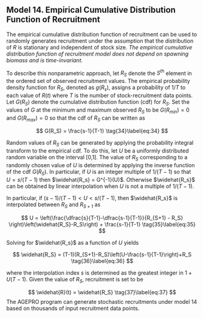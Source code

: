 
## Model 14. Empirical Cumulative Distribution Function of Recruitment {.unnumbered}

The empirical cumulative distribution function of recruitment can be used to randomly generates recruitment under the assumption that the distribution of $R$ is stationary and independent of stock size. *The empirical cumulative distribution function of recruitment model does not depend on spawning biomass and is time-invariant.*

To describe this nonparametric approach, let $R_S$ denote the $S^{th}$ element in the ordered set of observed recruitment values. The empirical probability density function for $R_S$, denoted as $g(R_s)$, assigns a probability of $1/T$ to each value of $R(t)$ where $T$ is the number of stock-recruitment data points. Let $G(R_S)$ denote the cumulative distribution function (cdf) for $R_S$. Set the values of $G$ at the minimum and maximum observed $R_S$ to be $G(R_{min})=0$ and $G(R_{max})=0$ so that the cdf of $R_S$ can be written as

$$
G(R_S) = \frac{s-1}{T-1} \tag{34}\label{eq:34}
$$

Random values of $R_S$ can be generated by applying the probability integral transform to the empirical cdf. To do this, let $U$ be a uniformly distributed random variable on the interval [0,1]. The value of $R_S$ corresponding to a randomly chosen value of $U$ is determined by applying the inverse function of the cdf $G(R_S)$. In particular, if $U$ is an integer multiple of $1/(T-1)$ so that $U = s/(T-1)$ then $\widehat{R_s} = G^{-1}(U)$. Otherwise $\widehat{R_s}$ can be obtained by linear interpolation when $U$ is not a multiple of $1/(T-1)$.

In particular, if $(s-1) / (T-1) < U < s/ (T-1)$, then $\widehat{R_s}$ is interpolated between $R_S$ and $R_{S+1}$ as

$$
U = \left(\frac{\dfrac{s}{T-1}-\dfrac{s-1}{T-1}}{R_{S+1} - R_S} \right)\left(\widehat{R_S}-R_S\right) + \frac{s-1}{T-1}
\tag{35}\label{eq:35}
$$

Solving for $\widehat{R_s}$ as a function of $U$ yields

$$
\widehat{R_S} = (T-1)(R_{S+1}-R_S)\left(U-\frac{s-1}{T-1}\right)+R_S \tag{36}\label{eq:36}
$$

where the interpolation index $s$ is determined as the greatest integer in $1+U(T-1)$. Given the value of $R_S$, recruitment is set to be

$$
\widehat{R}(t) = \widehat{R_S} \tag{37}\label{eq:37}
$$
The AGEPRO program can generate stochastic recruitments under model 14 based on thousands of input recruitment data points.
